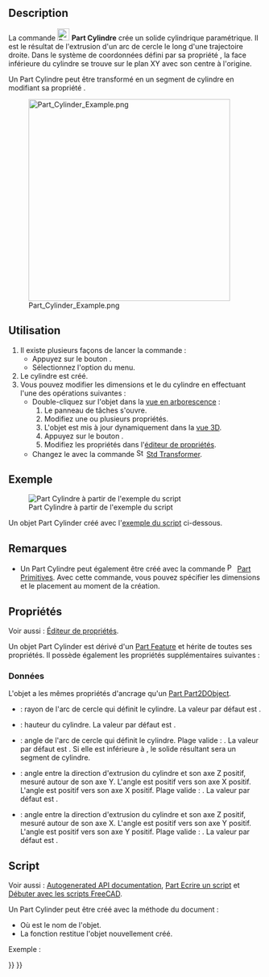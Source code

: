 <languages/>

{{Docnav/fr
|[[Part_Box/fr|Cube]]
|[[Part_Sphere/fr|Sphère]]
|[[Part_Workbench/fr|Atelier Part]]
|IconL=Part_Box.svg
|IconR=Part_Sphere.svg
|IconC=Workbench_Part.svg
}}

{{GuiCommand/fr
|Name=Part Cylinder
|Name/fr=Part Cylindre
|MenuLocation=Part → Primitives → Cylindre
|Workbenches=[[Part_Workbench/fr|Part]]
|SeeAlso=[[Part_Primitives/fr|Part Primitives]]
}}

==Description==

La commande [[Image:Part_Cylinder.svg|24px]] '''Part Cylindre''' crée un solide cylindrique paramétrique. Il est le résultat de l'extrusion d'un arc de cercle le long d'une trajectoire droite. Dans le système de coordonnées défini par sa propriété {{PropertyData|Placement}}, la face inférieure du cylindre se trouve sur le plan XY avec son centre à l'origine.

Un Part Cylindre peut être transformé en un segment de cylindre en modifiant sa propriété {{PropertyData|Angle}}.

[[Image:Part_Cylinder_Example.png|400px]]

<span id="Usage"></span>
== Utilisation ==

<div class="mw-translate-fuzzy">
# Il existe plusieurs façons de lancer la commande :
#* Appuyez sur le bouton {{Button|[[Image:Part_Cylinder.svg|16px]] [[Part_Cylinder/fr|Cylindre]]}}.
#* Sélectionnez l'option {{MenuCommand|Part → Primitives → [[Image:Part_Cylinder.svg|16px]] Cylindre}} du menu.
# Le cylindre est créé.
# Vous pouvez modifier les dimensions et le {{PropertyData|Placement}} du cylindre en effectuant l'une des opérations suivantes :
#* Double-cliquez sur l'objet dans la [[Tree_view/fr|vue en arborescence]] :
#*# Le panneau de tâches {{MenuCommand|Primitives géométriques}} s'ouvre.
#*# Modifiez une ou plusieurs propriétés.
#*# L'objet est mis à jour dynamiquement dans la [[3D_view/fr|vue 3D]].
#*# Appuyez sur le bouton {{Button|OK}}.
#*# Modifiez les propriétés dans l'[[Property_editor/fr|éditeur de propriétés]].
#* Changez le {{PropertyData|Placement}} avec la commande [[Image:Std_TransformManip.svg|16px]] [[Std_TransformManip/fr|Std Transformer]].
</div>

<span id="Example"></span>
== Exemple ==

[[Image:Part_Cylinder_Scripting_Example.png|thumb|Part Cylindre à partir de l'exemple du script]]

Un objet Part Cylinder créé avec l'[[#Script|exemple du script]] ci-dessous.

<span id="Notes"></span>
== Remarques ==

* Un Part Cylindre peut également être créé avec la commande [[Image:Part_Primitives.svg|16px]] [[Part_Primitives/fr|Part Primitives]]. Avec cette commande, vous pouvez spécifier les dimensions et le placement au moment de la création.

<span id="Properties"></span>
== Propriétés ==

Voir aussi : [[Property_editor/fr|Éditeur de propriétés]].

Un objet Part Cylinder est dérivé d'un [[Part_Feature/fr|Part Feature]] et hérite de toutes ses propriétés. Il possède également les propriétés supplémentaires suivantes :

<span id="Data"></span>
===Données===

{{TitleProperty|Attachment}}

L'objet a les mêmes propriétés d'ancrage qu'un [[Part_Part2DObject/fr#Donn.C3.A9es|Part Part2DObject]].

{{TitleProperty|Cylinder}}

* {{PropertyData|Radius|Length}} : rayon de l'arc de cercle qui définit le cylindre. La valeur par défaut est {{Value|2mm}}.
* {{PropertyData|Height|Length}} : hauteur du cylindre. La valeur par défaut est {{Value|10mm}}.
* {{PropertyData|Angle|Angle}} : angle de l'arc de cercle qui définit le cylindre. Plage valide : {{Value|0° &lt; value &lt;&#61; 360°}}. La valeur par défaut est {{Value|360°}}. Si elle est inférieure à {{Value|360°}}, le solide résultant sera un segment de cylindre.

{{TitleProperty|Prism}}

* {{PropertyData|First Angle|Angle}} : angle entre la direction d'extrusion du cylindre et son axe Z positif, mesuré autour de son axe Y. L'angle est positif vers son axe X positif. L'angle est positif vers son axe X positif. Plage valide : {{Value|0° &lt;&#61; value &lt; 90°}}. La valeur par défaut est {{Value|0°}}. {{Version/fr|0.20}}
* {{PropertyData|Second Angle|Angle}} : angle entre la direction d'extrusion du cylindre et son axe Z positif, mesuré autour de son axe X. L'angle est positif vers son axe Y positif. L'angle est positif vers son axe Y positif. Plage valide : {{Value|0° &lt;&#61; value &lt; 90°}}. La valeur par défaut est {{Value|0°}}. {{Version/fr|0.20}}

<span id="Scripting"></span>
== Script ==

Voir aussi : [https://freecad.github.io/SourceDoc/ Autogenerated API documentation], [[Part_scripting/fr|Part Ecrire un script]] et [[FreeCAD_Scripting_Basics/fr|Débuter avec les scripts FreeCAD]].

Un Part Cylinder peut être créé avec la méthode {{incode|addObject()}} du document :

{{Code|code=
cylinder = FreeCAD.ActiveDocument.addObject("Part::Cylinder", "myCylinder")
}}

* Où {{Incode|"myCylinder"}} est le nom de l'objet.
* La fonction restitue l'objet nouvellement créé.

Exemple :

{{Code|code=
import FreeCAD as App

doc = App.activeDocument()

cylinder = doc.addObject("Part::Cylinder", "myCylinder")
cylinder.Radius = 10
cylinder.Height = 50
cylinder.Placement = App.Placement(App.Vector(5, 10, 15), App.Rotation(75, 60, 30))

doc.recompute()
}}


{{Docnav/fr
|[[Part_Box/fr|Cube]]
|[[Part_Sphere/fr|Sphère]]
|[[Part_Workbench/fr|Atelier Part]]
|IconL=Part_Box.svg
|IconR=Part_Sphere.svg
|IconC=Workbench_Part.svg
}}

{{Part_Tools_navi{{#translation:}}}}
{{Userdocnavi{{#translation:}}}}